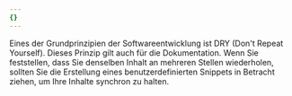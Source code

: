 ```yaml
---
{}
---
```


Eines der Grundprinzipien der Softwareentwicklung ist DRY (Don't Repeat Yourself). Dieses Prinzip gilt auch für die Dokumentation. Wenn Sie feststellen, dass Sie denselben Inhalt an mehreren Stellen wiederholen, sollten Sie die Erstellung eines benutzerdefinierten Snippets in Betracht ziehen, um Ihre Inhalte synchron zu halten.
